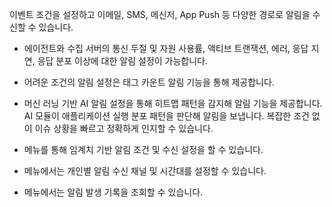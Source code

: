 이벤트 조건을 설정하고 이메일, SMS, 메신저, App Push 등 다양한 경로로 알림을 수신할 수 있습니다.

* 에이전트와 수집 서버의 통신 두절 및 자원 사용률, 액티브 트랜잭션, 에러, 응답 지연, 응답 분포 이상에 대한 알림 설정이 가능합니다.

* 어려운 조건의 알림 설정은 태그 카운트 알림 기능을 통해 제공합니다.

* 머신 러닝 기반 AI 알림 설정을 통해 히트맵 패턴을 감지해 알림 기능을 제공합니다. AI 모듈이 애플리케이션 실행 분포 패턴을 판단해 알림을 보냅니다. 복잡한 조건 없이 이슈 상황을 빠르고 정확하게 인지할 수 있습니다.

* <Cmdname sid="side_eventSetting" className="uitext" /> 메뉴를 통해 임계치 기반 알림 조건 및 수신 설정을 할 수 있습니다.

* <Cmdname sid="side_eventNoti" className="uitext" /> 메뉴에서는 개인별 알림 수신 채널 및 시간대를 설정할 수 있습니다.

* <Cmdname sid="side_eventHistory" className="uitext" /> 메뉴에서는 알림 발생 기록을 조회할 수 있습니다.